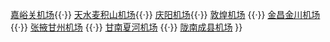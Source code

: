 {{Navbox
|name  = 甘肃民用机场
|title = [[甘肃省机场列表|甘肃省机场]]
|list1 = [[兰州中川国际机场]]{{·}} [[嘉峪关机场]]{{·}} [[天水麦积山机场]]{{·}} [[庆阳机场]]{{·}} [[敦煌机场]] {{·}} [[金昌金川机场]] {{·}} [[张掖甘州机场]] {{·}} [[甘南夏河机场]] {{·}} [[陇南成县机场]]
}}